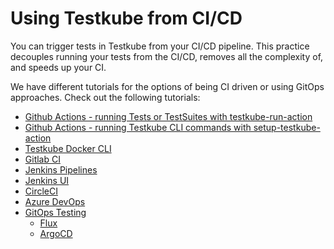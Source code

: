 
# Using Testkube from CI/CD

<LegacyWarning />

You can trigger tests in Testkube from your CI/CD pipeline. This practice decouples running your tests from the CI/CD, removes all the complexity of, and speeds up your CI.

We have different tutorials for the options of being CI driven or using GitOps approaches. Check out the following tutorials: 

- [Github Actions - running Tests or TestSuites with testkube-run-action](./run-tests-with-github-actions.md)
- [Github Actions - running Testkube CLI commands with setup-testkube-action](./github-actions.md)
- [Testkube Docker CLI](./testkube-cli-docker.md)
- [Gitlab CI](./gitlab.md)
- [Jenkins Pipelines](./jenkins.md)
- [Jenkins UI](./jenkins-ui.md)
- [CircleCI](./circleci.md)
- [Azure DevOps](./azure.md)
- [GitOps Testing](./gitops-overview.md)
  - [Flux](./flux-integration.md)
  - [ArgoCD](./argocd-integration.md)
